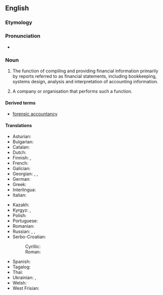 ==English==

===Etymology===
{{suffix|en|account|ancy}}

===Pronunciation===
* {{a|US}} {{IPA|en|/ə.ˈkaʊnt.ən.si/}}

===Noun===
{{wikipedia}}
{{en-noun|~}}

# {{lb|en|uncountable|British|NZ|accounting}} The function of compiling and providing financial information primarily by reports referred to as financial statements, including bookkeeping, systems design, analysis and interpretation of accounting information.
# {{lb|en|countable|accounting}} A company or organisation that performs such a function.

====Derived terms====
* [[forensic accountancy]]

====Translations====
{{trans-top|the profession of accounting}}
* Asturian: {{t|ast|contabilidá|f}}
* Bulgarian: {{t|bg|счетоводство}}
* Catalan: {{t|ca|comptabilitat|f}}
* Dutch: {{t+|nl|boekhouden|n}}
* Finnish: {{t+|fi|kirjanpito}}, {{t+|fi|laskentatoimi}}
* French: {{t+|fr|comptabilité|f}}
* Galician: {{t+|gl|contabilidade|f}}
* Georgian: {{t|ka|ანგარიშწარმოება|sc=Geor}}, {{t|ka|ბუღალტერია|sc=Geor}}, {{t|ka|ბუხჰალტერია|sc=Geor}}
* German: {{t|de|Buchführungswesen}}
* Greek: {{t+|el|λογιστική|f}}
* Interlingua: {{t|ia|contabilitate}}
* Italian: {{t+|it|contabilità|f}}
{{trans-mid}}
* Kazakh: {{t|kk|[[бухгалтерлік]] [[есеп]]}}
* Kyrgyz: {{t+|ky|эсеп}}, {{t+|ky|бухгалтердик эсеп}}
* Polish: {{t|pl|rachunkowość|f}}
* Portuguese: {{t+|pt|contabilidade|f}}
* Romanian: {{t+|ro|contabilitate|f}}
* Russian: {{t+|ru|счетово́дство|n}}, {{t+|ru|бухгалте́рия|f}}, {{t+|ru|бухга́лтерский учёт|m}}
* Serbo-Croatian:
*: Cyrillic: {{t|sh|рачуново̀дство|n}}
*: Roman: {{t+|sh|računovòdstvo|n}}
* Spanish: {{t+|es|contabilidad|f}}
* Tagalog: {{t|tl|palatuusan}}
* Thai: {{t|th|การบัญชี}}
* Ukrainian: {{t+|uk|бухгалте́рія|f}}, {{t|uk|рахівни́цтво|n}}
* Welsh: {{t|cy|cyfrifeg}}
* West Frisian: {{t|fy|boekhâlde|n}}
{{trans-bottom}}